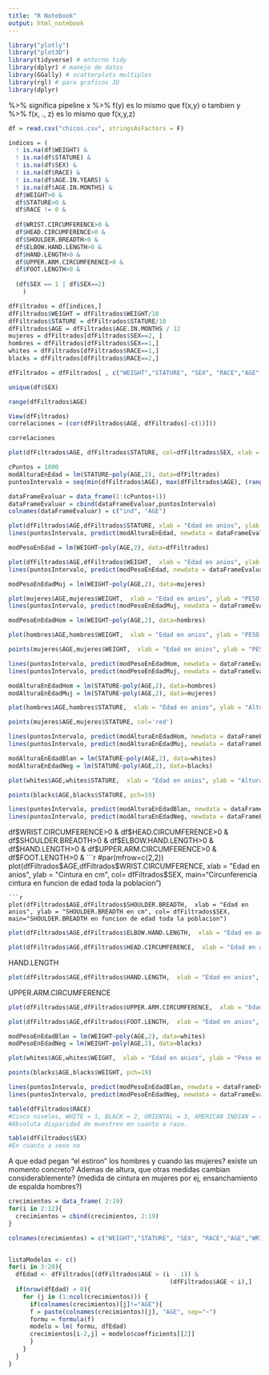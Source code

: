 ```yaml
---
title: "R Notebook"
output: html_notebook
---
```



```r
library("plotly")
library("plot3D")
library(tidyverse) # entorno tidy
library(dplyr) # manejo de datos
library(GGally) # scatterplots multiples
library(rgl) # para graficos 3D
library(dplyr)
```

%>% significa pipeline
x %>% f(y) es lo mismo que f(x,y)
o tambien
y %>% f(x, ., z) es lo mismo que f(x,y,z)

```r
df = read.csv("chicos.csv", stringsAsFactors = F)
```
```r
indices = (
  ! is.na(df$WEIGHT) &
  ! is.na(df$STATURE) &
  ! is.na(df$SEX) &
  ! is.na(df$RACE) &
  ! is.na(df$AGE.IN.YEARS) &
  ! is.na(df$AGE.IN.MONTHS) &
  df$WEIGHT>0 &
  df$STATURE>0 &
  df$RACE != 0 &
    
  df$WRIST.CIRCUMFERENCE>0 &
  df$HEAD.CIRCUMFERENCE>0 &
  df$SHOULDER.BREADTH>0 &
  df$ELBOW.HAND.LENGTH>0 &
  df$HAND.LENGTH>0 &
  df$UPPER.ARM.CIRCUMFERENCE>0 &
  df$FOOT.LENGTH>0 &
    
  (df$SEX == 1 | df$SEX==2)
    )

dfFiltrados = df[indices,]
dfFiltrados$WEIGHT = dfFiltrados$WEIGHT/10
dfFiltrados$STATURE = dfFiltrados$STATURE/10
dfFiltrados$AGE = dfFiltrados$AGE.IN.MONTHS / 12
mujeres = dfFiltrados[dfFiltrados$SEX==2, ]
hombres = dfFiltrados[dfFiltrados$SEX==1,]
whites = dfFiltrados[dfFiltrados$RACE==1,]
blacks = dfFiltrados[dfFiltrados$RACE==2,]

dfFiltrados = dfFiltrados[ , c("WEIGHT","STATURE", "SEX", "RACE","AGE","WRIST.CIRCUMFERENCE","HEAD.CIRCUMFERENCE","SHOULDER.BREADTH","ELBOW.HAND.LENGTH","HAND.LENGTH","UPPER.ARM.CIRCUMFERENCE","FOOT.LENGTH")]
```

```r
unique(df$SEX)
```

```r
range(dfFiltrados$AGE)

```

```r
View(dfFiltrados)
correlaciones = (cor(dfFiltrados$AGE, dfFiltrados[-c(1)]))
```
```r
correlaciones
```




```r
plot(dfFiltrados$AGE, dfFiltrados$STATURE, col=dfFiltrados$SEX, xlab = "Edad (anios)", ylab = "Altura en CM",)
```
```r
cPuntos = 1000
modAlturaEnEdad = lm(STATURE~poly(AGE,2), data=dfFiltrados)
puntosIntervalo = seq(min(dfFiltrados$AGE), max(dfFiltrados$AGE), (range(dfFiltrados$AGE)[2]- range(dfFiltrados$AGE)[1])/cPuntos)

dataFrameEvaluar = data_frame(1:(cPuntos+1))
dataFrameEvaluar = cbind(dataFrameEvaluar,puntosIntervalo)
colnames(dataFrameEvaluar) = c("ind", "AGE")

plot(dfFiltrados$AGE,dfFiltrados$STATURE, xlab = "Edad en anios", ylab = "Altura en CM", main="Altura en funcion de edad de toda la poblacion")
lines(puntosIntervalo, predict(modAlturaEnEdad, newdata = dataFrameEvaluar), col='red', lwd=3)
```
```r
modPesoEnEdad = lm(WEIGHT~poly(AGE,2), data=dfFiltrados)

plot(dfFiltrados$AGE,dfFiltrados$WEIGHT,  xlab = "Edad en anios", ylab = "PESO en kg", main="Peso en funcion de edad de toda la poblacion")
lines(puntosIntervalo, predict(modPesoEnEdad, newdata = dataFrameEvaluar), col='red', lwd=3)
```
```r

modPesoEnEdadMuj = lm(WEIGHT~poly(AGE,2), data=mujeres)

plot(mujeres$AGE,mujeres$WEIGHT,  xlab = "Edad en anios", ylab = "PESO en kg", main="Peso en funcion de edad de mujeres")
lines(puntosIntervalo, predict(modPesoEnEdadMuj, newdata = dataFrameEvaluar), col='red', lwd=3)
```
```r

modPesoEnEdadHom = lm(WEIGHT~poly(AGE,2), data=hombres)

plot(hombres$AGE,hombres$WEIGHT,  xlab = "Edad en anios", ylab = "PESO en kg", main="Peso en funcion de edad de hombres y mujeres", col='blue')

points(mujeres$AGE,mujeres$WEIGHT,  xlab = "Edad en anios", ylab = "PESO en kg", main="Peso en funcion de edad de hombres", col='red')

lines(puntosIntervalo, predict(modPesoEnEdadHom, newdata = dataFrameEvaluar), col='light blue', lwd=3)
lines(puntosIntervalo, predict(modPesoEnEdadMuj, newdata = dataFrameEvaluar), col='pink', lwd=3)

```

```r

modAlturaEnEdadHom = lm(STATURE~poly(AGE,2), data=hombres)
modAlturaEnEdadMuj = lm(STATURE~poly(AGE,2), data=mujeres)

plot(hombres$AGE,hombres$STATURE,  xlab = "Edad en anios", ylab = "Altura en cm", main="Altura en funcion de edad de hombres y mujeres", col='blue')

points(mujeres$AGE,mujeres$STATURE, col='red')

lines(puntosIntervalo, predict(modAlturaEnEdadHom, newdata = dataFrameEvaluar), col='light blue', lwd=3)
lines(puntosIntervalo, predict(modAlturaEnEdadMuj, newdata = dataFrameEvaluar), col='pink', lwd=3)

```
```r

modAlturaEnEdadBlan = lm(STATURE~poly(AGE,2), data=whites)
modAlturaEnEdadNeg = lm(STATURE~poly(AGE,2), data=blacks)

plot(whites$AGE,whites$STATURE,  xlab = "Edad en anios", ylab = "Altura en cm", main="Altura en funcion de edad de blancos y de color")

points(blacks$AGE,blacks$STATURE, pch=19)

lines(puntosIntervalo, predict(modAlturaEnEdadBlan, newdata = dataFrameEvaluar), col='light blue', lwd=3)
lines(puntosIntervalo, predict(modAlturaEnEdadNeg, newdata = dataFrameEvaluar), col='pink', lwd=3)

```
df$WRIST.CIRCUMFERENCE>0 &
  df$HEAD.CIRCUMFERENCE>0 &
  df$SHOULDER.BREADTH>0 &
  df$ELBOW.HAND.LENGTH>0 &
  df$HAND.LENGTH>0 &
  df$UPPER.ARM.CIRCUMFERENCE>0 &
  df$FOOT.LENGTH>0 &
```r
#par(mfrow=c(2,2))
plot(dfFiltrados$AGE,dfFiltrados$WRIST.CIRCUMFERENCE,  xlab = "Edad en anios", ylab = "Cintura  en cm", col= dfFiltrados$SEX, main="Circunferencia cintura en funcion de edad toda la poblacion")

```
```r
plot(dfFiltrados$AGE,dfFiltrados$SHOULDER.BREADTH,  xlab = "Edad en anios", ylab = "SHOULDER.BREADTH en cm", col= dfFiltrados$SEX, main="SHOULDER.BREADTH en funcion de edad toda la poblacion")

```
```r
plot(dfFiltrados$AGE,dfFiltrados$ELBOW.HAND.LENGTH,  xlab = "Edad en anios", ylab = "ELBOW.HAND.LENGTH  en cm", col= dfFiltrados$SEX, main="ELBOW.HAND.LENGTH en funcion de edad toda la poblacion")

```

```r
plot(dfFiltrados$AGE,dfFiltrados$HEAD.CIRCUMFERENCE,  xlab = "Edad en anios", ylab = "HEAD.CIRCUMFERENCE  en cm", col= dfFiltrados$SEX, main="HEAD.CIRCUMFERENCE en funcion de edad toda la poblacion")

```
HAND.LENGTH
```r
plot(dfFiltrados$AGE,dfFiltrados$HAND.LENGTH,  xlab = "Edad en anios", ylab = "HAND.LENGTH  en cm", col= dfFiltrados$SEX, main="HAND.LENGTH en funcion de edad toda la poblacion")

```
UPPER.ARM.CIRCUMFERENCE
```r
plot(dfFiltrados$AGE,dfFiltrados$UPPER.ARM.CIRCUMFERENCE,  xlab = "Edad en anios", ylab = "UPPER.ARM.CIRCUMFERENCE  en cm", col= dfFiltrados$SEX, main="UPPER.ARM.CIRCUMFERENCE en funcion de edad toda la poblacion")

```
```r
plot(dfFiltrados$AGE,dfFiltrados$FOOT.LENGTH,  xlab = "Edad en anios", ylab = "FOOT.LENGTH  en cm", col= dfFiltrados$SEX, main="FOOT.LENGTH en funcion de edad toda la poblacion", xlim=c(16,17))

```
```r

modPesoEnEdadBlan = lm(WEIGHT~poly(AGE,2), data=whites)
modPesoEnEdadNeg = lm(WEIGHT~poly(AGE,2), data=blacks)

plot(whites$AGE,whites$WEIGHT,  xlab = "Edad en anios", ylab = "Peso en KG", main="Peso en funcion de edad de blancos y de color")

points(blacks$AGE,blacks$WEIGHT, pch=19)

lines(puntosIntervalo, predict(modPesoEnEdadBlan, newdata = dataFrameEvaluar), col='light blue', lwd=3)
lines(puntosIntervalo, predict(modPesoEnEdadNeg, newdata = dataFrameEvaluar), col='pink', lwd=3)

```

```r
table(dfFiltrados$RACE)
#Cinco niveles, WHITE = 1, BLACK = 2, ORIENTAL = 3, AMERICAN INDIAN = 4, MIXED = 5.
#Absoluta disparidad de muestreo en cuanto a raza.

table(dfFiltrados$SEX)
#En cuanto a sexo no
```


A que edad pegan "el estiron" los hombres y cuando las mujeres? existe un momento concreto? Ademas de altura, que otras medidas cambian considerablemente? (medida de cintura en mujeres por ej, ensanchamiento de espalda hombres?)
```r
crecimientos = data_frame( 2:19)
for(i in 2:12){
  crecimientos = cbind(crecimientos, 2:19)
}

colnames(crecimientos) = c("WEIGHT","STATURE", "SEX", "RACE","AGE","WRIST.CIRCUMFERENCE","HEAD.CIRCUMFERENCE","SHOULDER.BREADTH","ELBOW.HAND.LENGTH","HAND.LENGTH","UPPER.ARM.CIRCUMFERENCE","FOOT.LENGTH")


listaModelos <- c()
for(i in 3:20){
  dfEdad <- dfFiltrados[(dfFiltrados$AGE > (i - 1)) &
                                             (dfFiltrados$AGE < i),]
  if(nrow(dfEdad) > 0){
    for (j in (1:ncol(crecimientos))) {
      if(colnames(crecimientos)[j]!="AGE"){
      f = paste(colnames(crecimientos)[j], "AGE", sep="~")
      formu = formula(f)
      modelo = lm( formu, dfEdad)
      crecimientos[i-2,j] = modelo$coefficients[[2]]
      }
    }
  }
}
```
```r

```

